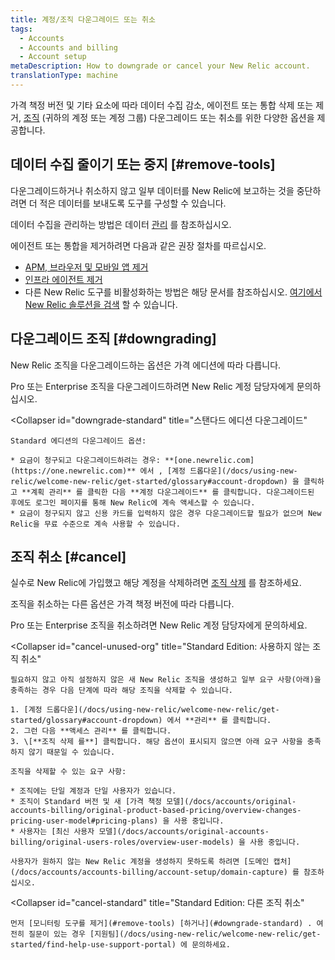 ```yaml
---
title: 계정/조직 다운그레이드 또는 취소
tags:
  - Accounts
  - Accounts and billing
  - Account setup
metaDescription: How to downgrade or cancel your New Relic account.
translationType: machine
---
```


가격 책정 버전 및 기타 요소에 따라 데이터 수집 감소, 에이전트 또는 통합 삭제 또는 제거, [조직](/docs/accounts/accounts-billing/new-relic-one-pricing-users/new-relic-account-structure) (귀하의 계정 또는 계정 그룹) 다운그레이드 또는 취소를 위한 다양한 옵션을 제공합니다.

## 데이터 수집 줄이기 또는 중지 [#remove-tools]

다운그레이드하거나 취소하지 않고 일부 데이터를 New Relic에 보고하는 것을 중단하려면 더 적은 데이터를 보내도록 도구를 구성할 수 있습니다.

데이터 수집을 관리하는 방법은 데이터 [관리](/docs/telemetry-data-platform/get-data-new-relic/manage-data/manage-your-data) 를 참조하십시오.

에이전트 또는 통합을 제거하려면 다음과 같은 권장 절차를 따르십시오.

* [APM, 브라우저 및 모바일 앱 제거](/docs/apm/new-relic-apm/maintenance/remove-applications-new-relic/)
* [인프라 에이전트 제거](/docs/infrastructure/install-infrastructure-agent/update-or-uninstall/uninstall-infrastructure-agent/)
* 다른 New Relic 도구를 비활성화하는 방법은 해당 문서를 참조하십시오. [여기에서 New Relic 솔루션을 검색](https://newrelic.com/instant-observability/) 할 수 있습니다.

## 다운그레이드 조직 [#downgrading]

New Relic 조직을 다운그레이드하는 옵션은 가격 에디션에 따라 다릅니다.

<CollapserGroup>
  <Collapser
    id="downgrade-pro-enterprise"
    title="Pro 또는 Enterprise 에디션 다운그레이드"
  >
    Pro 또는 Enterprise 조직을 다운그레이드하려면 New Relic 계정 담당자에게 문의하십시오.
  </Collapser>

  <Collapser
    id="downgrade-standard"
    title="스탠다드 에디션 다운그레이드"
  >
    Standard 에디션의 다운그레이드 옵션:

    * 요금이 청구되고 다운그레이드하려는 경우: **[one.newrelic.com](https://one.newrelic.com)** 에서 , [계정 드롭다운](/docs/using-new-relic/welcome-new-relic/get-started/glossary#account-dropdown) 을 클릭하고 **계획 관리** 를 클릭한 다음 **계정 다운그레이드** 를 클릭합니다. 다운그레이드된 후에도 로그인 페이지를 통해 New Relic에 계속 액세스할 수 있습니다.
    * 요금이 청구되지 않고 신용 카드를 입력하지 않은 경우 다운그레이드할 필요가 없으며 New Relic을 무료 수준으로 계속 사용할 수 있습니다.
  </Collapser>
</CollapserGroup>

## 조직 취소 [#cancel]

실수로 New Relic에 가입했고 해당 계정을 삭제하려면 [조직 삭제](#cancel-unused-org) 를 참조하세요.

조직을 취소하는 다른 옵션은 가격 책정 버전에 따라 다릅니다.

<CollapserGroup>
  <Collapser
    id="cancel-pro-enterprise"
    title="Pro 또는 Enterprise 에디션 취소"
  >
    Pro 또는 Enterprise 조직을 취소하려면 New Relic 계정 담당자에게 문의하세요.
  </Collapser>

  <Collapser
    id="cancel-unused-org"
    title="Standard Edition: 사용하지 않는 조직 취소"
  >
    필요하지 않고 아직 설정하지 않은 새 New Relic 조직을 생성하고 일부 요구 사항(아래)을 충족하는 경우 다음 단계에 따라 해당 조직을 삭제할 수 있습니다.

    1. [계정 드롭다운](/docs/using-new-relic/welcome-new-relic/get-started/glossary#account-dropdown) 에서 **관리** 를 클릭합니다.
    2. 그런 다음 **액세스 관리** 를 클릭합니다.
    3. \[**조직 삭제 를**] 클릭합니다. 해당 옵션이 표시되지 않으면 아래 요구 사항을 충족하지 않기 때문일 수 있습니다.

    조직을 삭제할 수 있는 요구 사항:

    * 조직에는 단일 계정과 단일 사용자가 있습니다.
    * 조직이 Standard 버전 및 새 [가격 책정 모델](/docs/accounts/original-accounts-billing/original-product-based-pricing/overview-changes-pricing-user-model#pricing-plans) 을 사용 중입니다.
    * 사용자는 [최신 사용자 모델](/docs/accounts/original-accounts-billing/original-users-roles/overview-user-models) 을 사용 중입니다.

    사용자가 원하지 않는 New Relic 계정을 생성하지 못하도록 하려면 [도메인 캡처](/docs/accounts/accounts-billing/account-setup/domain-capture) 를 참조하십시오.
  </Collapser>

  <Collapser
    id="cancel-standard"
    title="Standard Edition: 다른 조직 취소"
  >
    먼저 [모니터링 도구를 제거](#remove-tools) [하거나](#downgrade-standard) . 여전히 질문이 있는 경우 [지원팀](/docs/using-new-relic/welcome-new-relic/get-started/find-help-use-support-portal) 에 문의하세요.
  </Collapser>
</CollapserGroup>